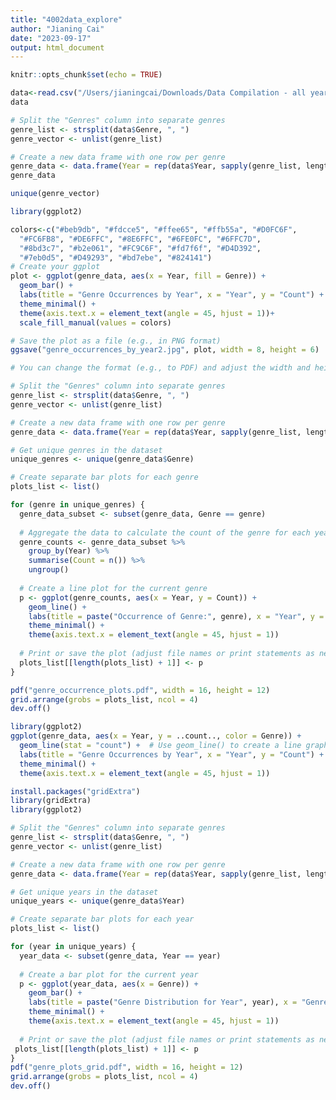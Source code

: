 ```yaml
---
title: "4002data_explore"
author: "Jianing Cai"
date: "2023-09-17"
output: html_document
---
```


```r
knitr::opts_chunk$set(echo = TRUE)
```

```r
data<-read.csv("/Users/jianingcai/Downloads/Data Compilation - all years (1).csv")
data
```

```r
# Split the "Genres" column into separate genres
genre_list <- strsplit(data$Genre, ", ")
genre_vector <- unlist(genre_list)

# Create a new data frame with one row per genre
genre_data <- data.frame(Year = rep(data$Year, sapply(genre_list, length)), Genre = genre_vector)
genre_data
```

```r
unique(genre_vector)
```

```r
library(ggplot2)

colors<-c("#beb9db", "#fdcce5", "#ffee65", "#ffb55a", "#D0FC6F",
  "#FC6FB8", "#DE6FFC", "#8E6FFC", "#6FE0FC", "#6FFC7D",
  "#8bd3c7", "#b2e061", "#FC9C6F", "#fd7f6f", "#D4D392",
  "#7eb0d5", "#D49293", "#bd7ebe", "#824141")
# Create your ggplot
plot <- ggplot(genre_data, aes(x = Year, fill = Genre)) +
  geom_bar() +
  labs(title = "Genre Occurrences by Year", x = "Year", y = "Count") +
  theme_minimal() +
  theme(axis.text.x = element_text(angle = 45, hjust = 1))+
  scale_fill_manual(values = colors)

# Save the plot as a file (e.g., in PNG format)
ggsave("genre_occurrences_by_year2.jpg", plot, width = 8, height = 6)

# You can change the format (e.g., to PDF) and adjust the width and height as needed.

```


```r
# Split the "Genres" column into separate genres
genre_list <- strsplit(data$Genre, ", ")
genre_vector <- unlist(genre_list)

# Create a new data frame with one row per genre
genre_data <- data.frame(Year = rep(data$Year, sapply(genre_list, length)), Genre = genre_vector)

# Get unique genres in the dataset
unique_genres <- unique(genre_data$Genre)

# Create separate bar plots for each genre
plots_list <- list()

for (genre in unique_genres) {
  genre_data_subset <- subset(genre_data, Genre == genre)
  
  # Aggregate the data to calculate the count of the genre for each year
  genre_counts <- genre_data_subset %>%
    group_by(Year) %>%
    summarise(Count = n()) %>%
    ungroup()
  
  # Create a line plot for the current genre
  p <- ggplot(genre_counts, aes(x = Year, y = Count)) +
    geom_line() +
    labs(title = paste("Occurrence of Genre:", genre), x = "Year", y = "Count") +
    theme_minimal() +
    theme(axis.text.x = element_text(angle = 45, hjust = 1))
  
  # Print or save the plot (adjust file names or print statements as needed)
  plots_list[[length(plots_list) + 1]] <- p
}

pdf("genre_occurrence_plots.pdf", width = 16, height = 12)
grid.arrange(grobs = plots_list, ncol = 4)
dev.off()
```

```r
library(ggplot2)
ggplot(genre_data, aes(x = Year, y = ..count.., color = Genre)) +
  geom_line(stat = "count") +  # Use geom_line() to create a line graph
  labs(title = "Genre Occurrences by Year", x = "Year", y = "Count") +
  theme_minimal() +
  theme(axis.text.x = element_text(angle = 45, hjust = 1))

```

```r
install.packages("gridExtra")
library(gridExtra)
library(ggplot2)
```


```r
# Split the "Genres" column into separate genres
genre_list <- strsplit(data$Genre, ", ")
genre_vector <- unlist(genre_list)

# Create a new data frame with one row per genre
genre_data <- data.frame(Year = rep(data$Year, sapply(genre_list, length)), Genre = genre_vector)

# Get unique years in the dataset
unique_years <- unique(genre_data$Year)

# Create separate bar plots for each year
plots_list <- list()

for (year in unique_years) {
  year_data <- subset(genre_data, Year == year)
  
  # Create a bar plot for the current year
  p <- ggplot(year_data, aes(x = Genre)) +
    geom_bar() +
    labs(title = paste("Genre Distribution for Year", year), x = "Genre", y = "Count") +
    theme_minimal() +
    theme(axis.text.x = element_text(angle = 45, hjust = 1))
  
  # Print or save the plot (adjust file names or print statements as needed)
 plots_list[[length(plots_list) + 1]] <- p
}
pdf("genre_plots_grid.pdf", width = 16, height = 12)
grid.arrange(grobs = plots_list, ncol = 4)
dev.off()
```








